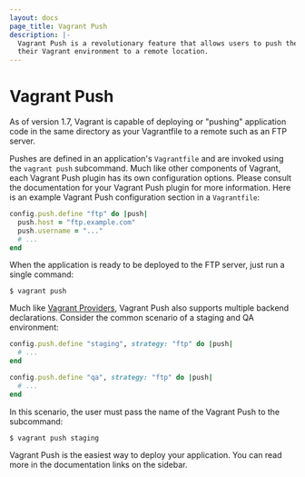```yaml
---
layout: docs
page_title: Vagrant Push
description: |-
  Vagrant Push is a revolutionary feature that allows users to push the code in
  their Vagrant environment to a remote location.
---
```


# Vagrant Push

As of version 1.7, Vagrant is capable of deploying or "pushing" application code
in the same directory as your Vagrantfile to a remote such as an FTP server.

Pushes are defined in an application's `Vagrantfile` and are invoked using the
`vagrant push` subcommand. Much like other components of Vagrant, each Vagrant
Push plugin has its own configuration options. Please consult the documentation
for your Vagrant Push plugin for more information. Here is an example Vagrant
Push configuration section in a `Vagrantfile`:

```ruby
config.push.define "ftp" do |push|
  push.host = "ftp.example.com"
  push.username = "..."
  # ...
end
```

When the application is ready to be deployed to the FTP server, just run a
single command:

```shell-session
$ vagrant push
```

Much like [Vagrant Providers][], Vagrant Push also supports multiple backend
declarations. Consider the common scenario of a staging and QA environment:

```ruby
config.push.define "staging", strategy: "ftp" do |push|
  # ...
end

config.push.define "qa", strategy: "ftp" do |push|
  # ...
end
```

In this scenario, the user must pass the name of the Vagrant Push to the
subcommand:

```shell-session
$ vagrant push staging
```

Vagrant Push is the easiest way to deploy your application. You can read more
in the documentation links on the sidebar.

[vagrant providers]: /vagrant/docs/providers/ 'Vagrant Providers'
